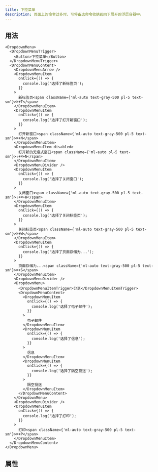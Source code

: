 ```yaml
---
title: 下拉菜单
description: 页面上的命令过多时，可将备选命令收纳到向下展开的浮层容器中。
---
```


## 用法

```tsx preview editable
<DropdownMenu>
  <DropdownMenuTrigger>
    <Button>下拉菜单</Button>
  </DropdownMenuTrigger>
  <DropdownMenuContent>
    <DropdownMenuArrow />
    <DropdownMenuItem
      onClick={() => {
        console.log('选择了新标签页');
      }}
    >
      新标签页<span className={'ml-auto text-gray-500 pl-5 text-sm'}>⌘+T</span>
    </DropdownMenuItem>
    <DropdownMenuItem
      onClick={() => {
        console.log('选择了打开新窗口');
      }}
    >
      打开新窗口<span className={'ml-auto text-gray-500 pl-5 text-sm'}>⌘+N</span>
    </DropdownMenuItem>
    <DropdownMenuItem disabled>
      打开新的无痕式窗口<span className={'ml-auto pl-5 text-sm'}>⇧+⌘+N</span>
    </DropdownMenuItem>
    <DropdownMenuDivider />
    <DropdownMenuItem
      onClick={() => {
        console.log('选择了关闭窗口');
      }}
    >
      关闭窗口<span className={'ml-auto text-gray-500 pl-5 text-sm'}>⇧+⌘+W</span>
    </DropdownMenuItem>
    <DropdownMenuItem
      onClick={() => {
        console.log('选择了关闭标签页');
      }}
    >
      关闭标签页<span className={'ml-auto text-gray-500 pl-5 text-sm'}>⌘+W</span>
    </DropdownMenuItem>
    <DropdownMenuItem
      onClick={() => {
        console.log('选择了页面存储为...');
      }}
    >
      页面存储为...<span className={'ml-auto text-gray-500 pl-5 text-sm'}>⌘+S</span>
    </DropdownMenuItem>
    <DropdownMenuDivider />
    <DropdownMenu>
      <DropdownMenuItemTrigger>分享</DropdownMenuItemTrigger>
      <DropdownMenuContent>
        <DropdownMenuItem
          onClick={() => {
            console.log('选择了电子邮件');
          }}
        >
          电子邮件
        </DropdownMenuItem>
        <DropdownMenuItem
          onClick={() => {
            console.log('选择了信息');
          }}
        >
          信息
        </DropdownMenuItem>
        <DropdownMenuItem
          onClick={() => {
            console.log('选择了隔空投送');
          }}
        >
          隔空投送
        </DropdownMenuItem>
      </DropdownMenuContent>
    </DropdownMenu>
    <DropdownMenuDivider />
    <DropdownMenuItem
      onClick={() => {
        console.log('选择了打印');
      }}
    >
      打印<span className={'ml-auto text-gray-500 pl-5 text-sm'}>⌘+P</span>
    </DropdownMenuItem>
  </DropdownMenuContent>
</DropdownMenu>
```

## 属性

<PropsTable componentName="DropdownMenu" />
